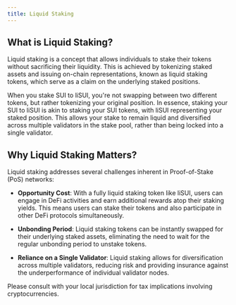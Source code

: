 ```yaml
---
title: Liquid Staking
---
```


## What is Liquid Staking?

Liquid staking is a concept that allows individuals to stake their tokens without sacrificing their liquidity. This is achieved by tokenizing staked assets and issuing on-chain representations, known as liquid staking tokens, which serve as a claim on the underlying staked positions.

When you stake SUI to liSUI, you're not swapping between two different tokens, but rather tokenizing your original position. In essence, staking your SUI to liSUI is akin to staking your SUI tokens, with liSUI representing your staked position. This allows your stake to remain liquid and diversified across multiple validators in the stake pool, rather than being locked into a single validator.

## Why Liquid Staking Matters?

Liquid staking addresses several challenges inherent in Proof-of-Stake (PoS) networks:

- **Opportunity Cost**: With a fully liquid staking token like liSUI, users can engage in DeFi activities and earn additional rewards atop their staking yields. This means users can stake their tokens and also participate in other DeFi protocols simultaneously.

- **Unbonding Period**: Liquid staking tokens can be instantly swapped for their underlying staked assets, eliminating the need to wait for the regular unbonding period to unstake tokens.

- **Reliance on a Single Validator**: Liquid staking allows for diversification across multiple validators, reducing risk and providing insurance against the underperformance of individual validator nodes.

Please consult with your local jurisdiction for tax implications involving cryptocurrencies.

